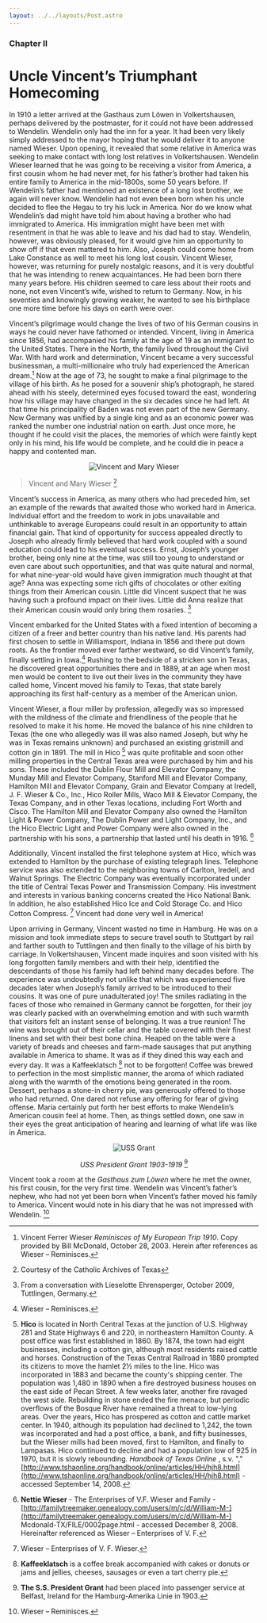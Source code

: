 ```yaml
---
layout: ../../layouts/Post.astro
---
```


### Chapter II

# Uncle Vincent’s Triumphant Homecoming

In 1910 a letter arrived at the Gasthaus zum Löwen in Volkertshausen, perhaps delivered by the postmaster, for it could not have 
been addressed to Wendelin. Wendelin only had the inn for a year. It had been very likely simply addressed to the mayor hoping that
he would deliver it to anyone named Wieser. Upon opening, it revealed that some relative in America was seeking to make contact
with long lost relatives in Volkertshausen. Wendelin Wieser learned that he was going to be receiving a visitor from America, a first cousin whom he had never met, for his father’s brother had taken his entire family to America in the mid-1800s, some 50 years
before. If Wendelin’s father had mentioned an existence of a long lost brother, we again will never know. Wendelin had not even
been born when his uncle decided to flee the Hegau to try his luck in America. Nor do we know what Wendelin’s dad might have
told him about having a brother who had immigrated to America. His immigration might have been met with resentment in that he
was able to leave and his dad had to stay. Wendelin, however, was obviously pleased, for it would give him an opportunity to show
off if that even mattered to him. Also, Joseph could come home from Lake Constance as well to meet his long lost cousin. Vincent
Wieser, however, was returning for purely nostalgic reasons, and it is very doubtful that he was intending to renew acquaintances. He had been born there many years before. His children seemed to care less about their roots and none, not even Vincent’s wife, wished to return to Germany. Now, in his seventies and knowingly growing weaker, he wanted to see his birthplace one more time before his days on earth were over.

Vincent’s pilgrimage would change the lives of two of his German cousins in ways he could never have fathomed or
intended. Vincent, living in America since 1856, had accompanied his family at the age of 19 as an immigrant to the United States.
There in the North, the family lived throughout the Civil War. With hard work and determination, Vincent became a very successful
businessman, a multi-millionaire who truly had experienced the American dream.[^1] Now at the age of 73, he sought to make a final
pilgrimage to the village of his birth. As he posed for a souvenir ship’s photograph, he stared ahead with his steely, determined eyes focused toward the east, wondering how his village may have changed in the six decades since he had left. At that time his
principality of Baden was not even part of the new Germany. Now Germany was unified by a single king and as an economic power
was ranked the number one industrial nation on earth. Just once more, he thought if he could visit the places, the memories of which
were faintly kept only in his mind, his life would be complete, and he could die in peace a happy and contented man.

<center>

  ![Vincent and Mary Wieser](/assets/images/mary.jpg)

</center>

  > Vincent and Mary Wieser [^2]


Vincent’s success in America, as many others who had preceded him, set an example of the rewards that awaited those who
worked hard in America. Individual effort and the freedom to work in jobs unavailable and unthinkable to average Europeans could
result in an opportunity to attain financial gain. That kind of opportunity for success appealed directly to Joseph who already firmly
believed that hard work coupled with a sound education could lead to his eventual success. Ernst, Joseph’s younger brother, being
only nine at the time, was still too young to understand or even care about such opportunities, and that was quite natural and normal,
for what nine-year-old would have given immigration much thought at that age? Anna was expecting some rich gifts of chocolates or
other exiting things from their American cousin. Little did Vincent suspect that he was having such a profound impact on their lives.
Little did Anna realize that their American cousin would only bring them rosaries. [^3]

Vincent embarked for the United States with a fixed intention of becoming a citizen of a freer and better country than his
native land. His parents had first chosen to settle in Williamsport, Indiana in 1856 and there put down roots. As the frontier moved ever farther westward, so did Vincent’s family, finally settling in Iowa.[^4] Rushing to the bedside of a stricken son in Texas, he
discovered great opportunities there and in 1889, at an age when most men would be content to live out their lives in the community
they have called home, Vincent moved his family to Texas, that state barely approaching its first half-century as a member of the
American union.

Vincent Wieser, a flour miller by profession, allegedly was so impressed with the mildness of the climate and friendliness of
the people that he resolved to make it his home. He moved the balance of his nine children to Texas (the one who allegedly was ill
was also named Joseph, but why he was in Texas remains unknown) and purchased an existing gristmill and cotton gin in 1891. The
mill in Hico [^5] was quite profitable and soon other milling properties in the Central Texas area were purchased by him and his sons. These included the Dublin Flour Mill and Elevator Company, the Munday Mill and Elevator Company, Stanford Mill and Elevator
Company, Hamilton Mill and Elevator Company, Grain and Elevator Company at Iredell, J. F. Wieser & Co., Inc., Hico Roller Mills,
Waco Mill & Elevator Company, the Texas Company, and in other Texas locations, including Fort Worth and Cisco. The Hamilton
Mill and Elevator Company also owned the Hamilton Light & Power Company, The Dublin Power and Light Company, Inc., and
the Hico Electric Light and Power Company were also owned in the partnership with his sons, a partnership that lasted until his
death in 1916. [^6]

Additionally, Vincent installed the first telephone system at Hico, which was extended to Hamilton by the purchase of
existing telegraph lines. Telephone service was also extended to the neighboring towns of Carlton, Iredell, and Walnut Springs. The
Electric Company was eventually incorporated under the title of Central Texas Power and Transmission Company. His investment
and interests in various banking concerns created the Hico National Bank. In addition, he also established Hico Ice and Cold Storage
Co. and Hico Cotton Compress. [^7] Vincent had done very well in America!

Upon arriving in Germany, Vincent wasted no time in Hamburg. He was on a mission and took immediate steps to secure
travel south to Stuttgart by rail and farther south to Tuttlingen and then finally to the village of his birth by carriage. In
Volkertshausen, Vincent made inquires and soon visited with his long forgotten family members and with their help, identified the
descendants of those his family had left behind many decades before. The experience was undoubtedly not unlike that which was
experienced five decades later when Joseph’s family arrived to be introduced to their cousins. It was one of pure unadulterated joy!
The smiles radiating in the faces of those who remained in Germany cannot be forgotten, for their joy was clearly packed with an
overwhelming emotion and with such warmth that visitors felt an instant sense of belonging. It was a true reunion! The wine was
brought out of their cellar and the table covered with their finest linens and set with their best bone china. Heaped on the table were a variety of breads and cheeses and farm-made sausages that put anything available in America to shame. It was as if they dined this way each and every day. It was a Kaffeeklatsch [^8] not to be forgotten! Coffee was brewed to perfection in the most simplistic manner, the aroma of which radiated along with the warmth of the emotions being generated in the room. Dessert, perhaps a stone-in cherry pie, was generously offered to those who had returned. One dared not refuse any offering for fear of giving offense. Maria certainly put forth her best efforts to make Wendelin’s American cousin feel at home. Then, as things settled down, one saw in their eyes the 
great anticipation of hearing and learning of what life was like in America.

<center>

![USS Grant](/assets/images/ussgrant.jpg)

*USS President Grant 1903-1919* [^9]

</center>

Vincent took a room at the _Gasthaus zum Löwen_ where he met the owner, his first cousin, for the very first time. Wendelin
was Vincent’s father’s nephew, who had not yet been born when Vincent’s father moved his family to America. Vincent would note
in his diary that he was not impressed with Wendelin. [^10] 


[^1]: Vincent Ferrer Wieser _Reminisces of My European Trip 1910_. Copy provided by Bill McDonald, October 28, 2003. Herein after
references as Wieser – Reminisces.

[^2]: Courtesy of the Catholic Archives of Texas 

[^3]: From a conversation with Lieselotte Ehrensperger, October 2009, Tuttlingen, Germany.

[^4]: Wieser – Reminisces.

[^5]: **Hico** is located in North Central Texas at the junction of U.S. Highway 281 and State Highways 6 and 220, in northeastern
Hamilton County. A post office was first established in 1860. By 1874, the town had eight businesses, including a cotton gin, although most residents raised cattle and horses. Construction of the Texas Central Railroad in 1880 prompted its citizens to move the hamlet 2½ miles to the line. Hico was incorporated in 1883 and became the county's shipping center. The population was 1,480 in 1890 when a fire destroyed business houses on the east side of Pecan Street. A few weeks later, another fire ravaged the west side.
Rebuilding in stone ended the fire menace, but periodic overflows of the Bosque River have remained a threat to low-lying areas.
Over the years, Hico has prospered as cotton and cattle market center. In 1940, although its population had declined to 1,242, the
town was incorporated and had a post office, a bank, and fifty businesses, but the Wieser mills had been moved, first to Hamilton,
and finally to Lampasas. Hico continued to decline and had a population low of 925 in 1970, but it is slowly rebounding. _Handbook of Texas Online_ , s.v. "," [http://www.tshaonline.org/handbook/online/articles/HH/hjh8.html](http://www.tshaonline.org/handbook/online/articles/HH/hjh8.html) - accessed September 14, 2008.

[^6]: **Nettie Wieser** - The Enterprises of V.F. Wieser and Family - [http://familytreemaker.genealogy.com/users/m/c/d/William-M-](http://familytreemaker.genealogy.com/users/m/c/d/William-M-)
Mcdonald-TX/FILE/0002page.html - accessed December 8, 2008. Hereinafter referenced as Wieser – Enterprises of V. F.

[^7]: Wieser – Enterprises of V. F. Wieser.

[^8]: **Kaffeeklatsch** is a coffee break accompanied with cakes or donuts or jams and jellies, cheeses, sausages or even a tart cherry pie.

[^9]: **The S.S. President Grant** had been placed into passenger service at Belfast, Ireland for the Hamburg-Amerika Linie in 1903.
[^10]: Wieser – Reminisces.
